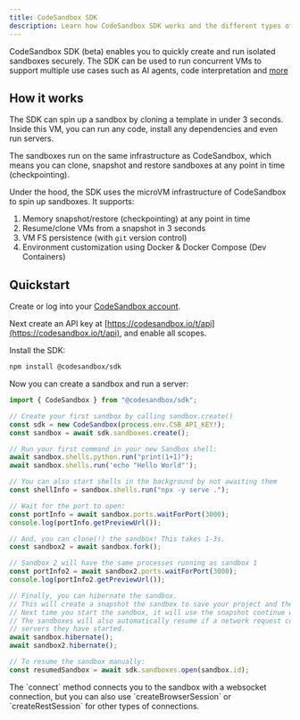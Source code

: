 ```yaml
---
title: CodeSandbox SDK
description: Learn how CodeSandbox SDK works and the different types of projects you can create and develop.
---
```



<Hero
  title="CodeSandbox SDK"
  subtitle="Programmatically spin up (AI) sandboxes"
/>

CodeSandbox SDK (beta) enables you to quickly create and run isolated sandboxes securely.
The SDK can be used to run concurrent VMs to support multiple use cases such as AI agents, code interpretation and [more](/sdk/use-cases.mdx)

## How it works

The SDK can spin up a sandbox by cloning a template in under 3 seconds. Inside this VM, you can run any code, install any dependencies and even run servers.

The sandboxes run on the same infrastructure as CodeSandbox, which means you can clone, snapshot and restore sandboxes at any point in time (checkpointing).

Under the hood, the SDK uses the microVM infrastructure of CodeSandbox to spin up sandboxes. It supports:

1. Memory snapshot/restore (checkpointing) at any point in time
2. Resume/clone VMs from a snapshot in 3 seconds
3. VM FS persistence (with `git` version control)
4. Environment customization using Docker & Docker Compose (Dev Containers)

## Quickstart

Create or log into your [CodeSandbox account](https://codesandbox.io/signin).

Next create an API key at [https://codesandbox.io/t/api](https://codesandbox.io/t/api), and enable all scopes.

Install the SDK:

```bash
npm install @codesandbox/sdk
```

Now you can create a sandbox and run a server:

```js
import { CodeSandbox } from "@codesandbox/sdk";

// Create your first sandbox by calling sandbox.create()
const sdk = new CodeSandbox(process.env.CSB_API_KEY!);
const sandbox = await sdk.sandboxes.create();

// Run your first command in your new Sandbox shell:
await sandbox.shells.python.run("print(1+1)");
await sandbox.shells.run('echo "Hello World"');

// You can also start shells in the background by not awaiting them
const shellInfo = sandbox.shells.run("npx -y serve .");

// Wait for the port to open:
const portInfo = await sandbox.ports.waitForPort(3000);
console.log(portInfo.getPreviewUrl());

// And, you can clone(!) the sandbox! This takes 1-3s.
const sandbox2 = await sandbox.fork();

// Sandbox 2 will have the same processes running as sandbox 1
const portInfo2 = await sandbox2.ports.waitForPort(3000);
console.log(portInfo2.getPreviewUrl());

// Finally, you can hibernate the sandbox.
// This will create a snapshot the sandbox to save your project and then stop it.
// Next time you start the sandbox, it will use the snapshot continue where you left off.
// The sandboxes will also automatically resume if a network request comes in for the
// servers they have started.
await sandbox.hibernate();
await sandbox2.hibernate();

// To resume the sandbox manually:
const resumedSandbox = await sdk.sandboxes.open(sandbox.id);
```

<Callout>
The `connect` method connects you to the sandbox with a websocket connection, but you can also use `createBrowserSession` or `createRestSession` for other types of connections.
</Callout>
